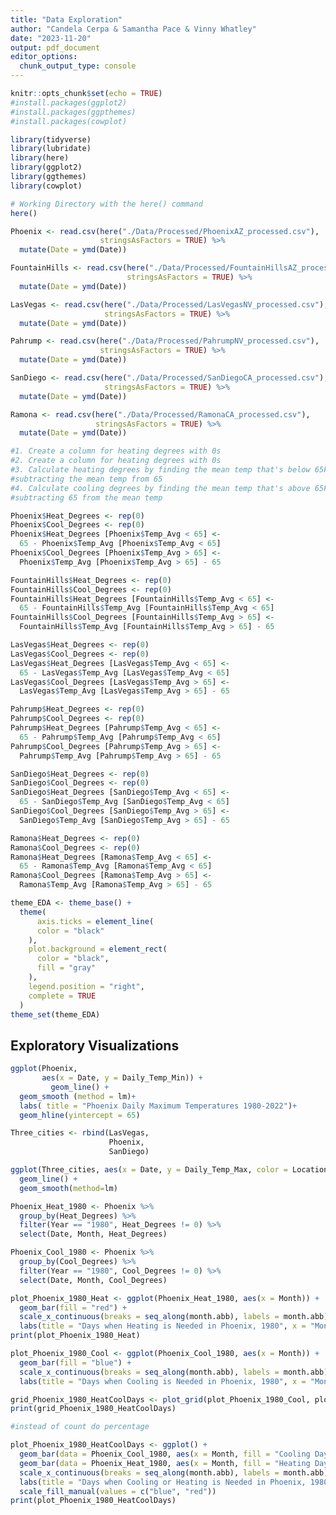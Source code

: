 ```yaml
---
title: "Data Exploration"
author: "Candela Cerpa & Samantha Pace & Vinny Whatley"
date: "2023-11-20"
output: pdf_document
editor_options: 
  chunk_output_type: console
---
```


```r
knitr::opts_chunk$set(echo = TRUE)
#install.packages(ggplot2)
#install.packages(ggpthemes)
#install.packages(cowplot)

library(tidyverse)
library(lubridate)
library(here)
library(ggplot2)
library(ggthemes)
library(cowplot)

# Working Directory with the here() command
here()
```

```r
Phoenix <- read.csv(here("./Data/Processed/PhoenixAZ_processed.csv"),
                    stringsAsFactors = TRUE) %>% 
  mutate(Date = ymd(Date))

FountainHills <- read.csv(here("./Data/Processed/FountainHillsAZ_processed.csv"),
                          stringsAsFactors = TRUE) %>% 
  mutate(Date = ymd(Date))

LasVegas <- read.csv(here("./Data/Processed/LasVegasNV_processed.csv"),
                     stringsAsFactors = TRUE) %>% 
  mutate(Date = ymd(Date))

Pahrump <- read.csv(here("./Data/Processed/PahrumpNV_processed.csv"),
                    stringsAsFactors = TRUE) %>% 
  mutate(Date = ymd(Date))

SanDiego <- read.csv(here("./Data/Processed/SanDiegoCA_processed.csv"),
                     stringsAsFactors = TRUE) %>%
  mutate(Date = ymd(Date))

Ramona <- read.csv(here("./Data/Processed/RamonaCA_processed.csv"),
                   stringsAsFactors = TRUE) %>% 
  mutate(Date = ymd(Date))
```


```r
#1. Create a column for heating degrees with 0s
#2. Create a column for heating degrees with 0s
#3. Calculate heating degrees by finding the mean temp that's below 65F then
#subtracting the mean temp from 65
#4. Calculate cooling degrees by finding the mean temp that's above 65F then
#subtracting 65 from the mean temp

Phoenix$Heat_Degrees <- rep(0)
Phoenix$Cool_Degrees <- rep(0)
Phoenix$Heat_Degrees [Phoenix$Temp_Avg < 65] <-
  65 - Phoenix$Temp_Avg [Phoenix$Temp_Avg < 65]
Phoenix$Cool_Degrees [Phoenix$Temp_Avg > 65] <-
  Phoenix$Temp_Avg [Phoenix$Temp_Avg > 65] - 65

FountainHills$Heat_Degrees <- rep(0)
FountainHills$Cool_Degrees <- rep(0)
FountainHills$Heat_Degrees [FountainHills$Temp_Avg < 65] <-
  65 - FountainHills$Temp_Avg [FountainHills$Temp_Avg < 65]
FountainHills$Cool_Degrees [FountainHills$Temp_Avg > 65] <-
  FountainHills$Temp_Avg [FountainHills$Temp_Avg > 65] - 65

LasVegas$Heat_Degrees <- rep(0)
LasVegas$Cool_Degrees <- rep(0)
LasVegas$Heat_Degrees [LasVegas$Temp_Avg < 65] <-
  65 - LasVegas$Temp_Avg [LasVegas$Temp_Avg < 65]
LasVegas$Cool_Degrees [LasVegas$Temp_Avg > 65] <-
  LasVegas$Temp_Avg [LasVegas$Temp_Avg > 65] - 65

Pahrump$Heat_Degrees <- rep(0)
Pahrump$Cool_Degrees <- rep(0)
Pahrump$Heat_Degrees [Pahrump$Temp_Avg < 65] <-
  65 - Pahrump$Temp_Avg [Pahrump$Temp_Avg < 65]
Pahrump$Cool_Degrees [Pahrump$Temp_Avg > 65] <-
  Pahrump$Temp_Avg [Pahrump$Temp_Avg > 65] - 65

SanDiego$Heat_Degrees <- rep(0)
SanDiego$Cool_Degrees <- rep(0)
SanDiego$Heat_Degrees [SanDiego$Temp_Avg < 65] <-
  65 - SanDiego$Temp_Avg [SanDiego$Temp_Avg < 65]
SanDiego$Cool_Degrees [SanDiego$Temp_Avg > 65] <-
  SanDiego$Temp_Avg [SanDiego$Temp_Avg > 65] - 65

Ramona$Heat_Degrees <- rep(0)
Ramona$Cool_Degrees <- rep(0)
Ramona$Heat_Degrees [Ramona$Temp_Avg < 65] <-
  65 - Ramona$Temp_Avg [Ramona$Temp_Avg < 65]
Ramona$Cool_Degrees [Ramona$Temp_Avg > 65] <-
  Ramona$Temp_Avg [Ramona$Temp_Avg > 65] - 65
```

``` r
theme_EDA <- theme_base() +
  theme(
      axis.ticks = element_line(
      color = "black"
    ),
    plot.background = element_rect(
      color = "black",
      fill = "gray"
    ),
    legend.position = "right",
    complete = TRUE
  )
theme_set(theme_EDA)
```


## Exploratory Visualizations 

```r
ggplot(Phoenix,
       aes(x = Date, y = Daily_Temp_Min)) +
         geom_line() + 
  geom_smooth (method = lm)+
  labs( title = "Phoenix Daily Maximum Temperatures 1980-2022")+
  geom_hline(yintercept = 65)

Three_cities <- rbind(LasVegas,
                      Phoenix,
                      SanDiego)

ggplot(Three_cities, aes(x = Date, y = Daily_Temp_Max, color = Location)) +
  geom_line() +
  geom_smooth(method=lm)
```


```r
Phoenix_Heat_1980 <- Phoenix %>%
  group_by(Heat_Degrees) %>%
  filter(Year == "1980", Heat_Degrees != 0) %>%
  select(Date, Month, Heat_Degrees)

Phoenix_Cool_1980 <- Phoenix %>%
  group_by(Cool_Degrees) %>%
  filter(Year == "1980", Cool_Degrees != 0) %>%
  select(Date, Month, Cool_Degrees)

plot_Phoenix_1980_Heat <- ggplot(Phoenix_Heat_1980, aes(x = Month)) +
  geom_bar(fill = "red") +
  scale_x_continuous(breaks = seq_along(month.abb), labels = month.abb) +
  labs(title = "Days when Heating is Needed in Phoenix, 1980", x = "Month", y = "Heating Days")
print(plot_Phoenix_1980_Heat)

plot_Phoenix_1980_Cool <- ggplot(Phoenix_Cool_1980, aes(x = Month)) +
  geom_bar(fill = "blue") +
  scale_x_continuous(breaks = seq_along(month.abb), labels = month.abb) +
  labs(title = "Days when Cooling is Needed in Phoenix, 1980", x = "Month", y = "Cooling Days")

grid_Phoenix_1980_HeatCoolDays <- plot_grid(plot_Phoenix_1980_Cool, plot_Phoenix_1980_Heat)
print(grid_Phoenix_1980_HeatCoolDays)

#instead of count do percentage

plot_Phoenix_1980_HeatCoolDays <- ggplot() +
  geom_bar(data = Phoenix_Cool_1980, aes(x = Month, fill = "Cooling Days")) +
  geom_bar(data = Phoenix_Heat_1980, aes(x = Month, fill = "Heating Days")) +
  scale_x_continuous(breaks = seq_along(month.abb), labels = month.abb) +
  labs(title = "Days when Cooling or Heating is Needed in Phoenix, 1980", x = "Month", y = "Cooling or Heating Days") + 
  scale_fill_manual(values = c("blue", "red"))
print(plot_Phoenix_1980_HeatCoolDays)
```

